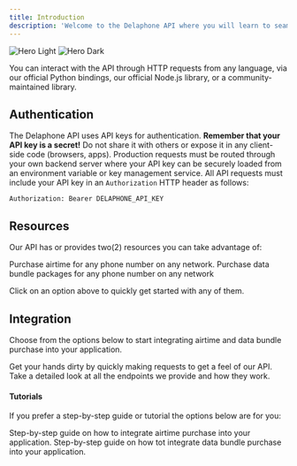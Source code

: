 ```yaml
---
title: Introduction
description: 'Welcome to the Delaphone API where you will learn to seamlessly integrate airtime and data bundle purchase into your application.'
---
```


<img
  className="block dark:hidden"
  src="/logo/delaphone-logo.png"
  alt="Hero Light"
/>
<img
  className="hidden dark:block"
  src="/logo/delaphone-logo.png"
  alt="Hero Dark"
/>

You can interact with the API through HTTP requests from any language, via our official Python bindings,
our official Node.js library, or a community-maintained library.

## Authentication
The Delaphone API uses API keys for authentication.
**Remember that your API key is a secret!** Do not share it with others or expose it in any client-side code (browsers, apps).
Production requests must be routed through your own backend server where your API key can be securely loaded from an environment variable
or key management service. All API requests must include your API key in an `Authorization` HTTP header as follows:
```text
Authorization: Bearer DELAPHONE_API_KEY
```

## Resources
Our API has or provides two(2) resources you can take advantage of:

<CardGroup cols={2}>
  <Card
    title="Airtime"
    icon="signal"
    href="https://mintlify.com/docs/quickstart"
  >
    Purchase airtime for any phone number on any network.
  </Card>
  <Card
    title="Data Bundle"
    icon="globe"
    href="https://mintlify.com/docs/development"
  >
    Purchase data bundle packages for any phone number on any network
  </Card>
</CardGroup>

Click on an option above to quickly get started with any of them.

## Integration
Choose from the options below to start integrating airtime and data bundle purchase into your application.

<CardGroup cols={2}>
  <Card
    title="Quick Start"
    icon="palette"
    href="https://mintlify.com/docs/settings/global"
  >
    Get your hands dirty by quickly making requests to get a feel of our API.
  </Card>
  <Card
    title="Reference APIs"
    icon="code"
    href="https://mintlify.com/docs/api-playground/openapi"
  >
    Take a detailed look at all the endpoints we provide and how they work.
  </Card>
</CardGroup>

#### Tutorials
If you prefer a step-by-step guide or tutorial the options below are for you:

<CardGroup cols={2}>
  <Card
    title="Airtime Tutorial"
    icon="mobile"
    href="https://mintlify.com/docs/components/accordion"
  >
    Step-by-step guide on how to integrate airtime purchase into your application.
  </Card>
  <Card
    title="Data Bundle Tutorial"
    icon="globe"
    href="https://mintlify.com/showcase"
  >
    Step-by-step guide on how tot integrate data bundle purchase into your application.
  </Card>
</CardGroup>
